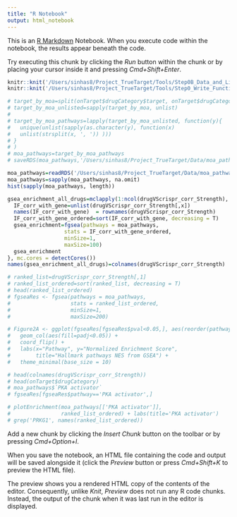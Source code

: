```yaml
---
title: "R Notebook"
output: html_notebook
---
```


This is an [R Markdown](http://rmarkdown.rstudio.com) Notebook. When you execute code within the notebook, the results appear beneath the code. 

Try executing this chunk by clicking the *Run* button within the chunk or by placing your cursor inside it and pressing *Cmd+Shift+Enter*. 
<!-- Identify Targets at pathway level -->
<!-- Load needed libraries, functions and data -->
```r
knitr::knit('/Users/sinhas8/Project_TrueTarget/Tools/Step0B_Data_and_Libraries.Rmd')
knitr::knit('/Users/sinhas8/Project_TrueTarget/Tools/Step0_Write_Functions.Rmd')
```
<!-- MOA pathway annotation -->
```r
# target_by_moa=split(onTarget$drugCategory$target, onTarget$drugCategory$moa)
# target_by_moa_unlisted=sapply(target_by_moa, unlist)
# 
# target_by_moa_pathways=lapply(target_by_moa_unlisted, function(y){
#   unique(unlist(sapply(as.character(y), function(x) 
#   unlist(strsplit(x, ', ')) )))
# }
# )
# moa_pathways=target_by_moa_pathways
# saveRDS(moa_pathways,'/Users/sinhas8/Project_TrueTarget/Data/moa_pathways.RDS' )
```

```r
moa_pathways=readRDS('/Users/sinhas8/Project_TrueTarget/Data/moa_pathways.RDS')
moa_pathways=sapply(moa_pathways, na.omit)
hist(sapply(moa_pathways, length))

```
```r
gsea_enrichment_all_drugs=mclapply(1:ncol(drugVScrispr_corr_Strength), function(x) {
  IF_corr_with_gene=unlist(drugVScrispr_corr_Strength[,x])
  names(IF_corr_with_gene)  = rownames(drugVScrispr_corr_Strength)
  IF_corr_with_gene_ordered=sort(IF_corr_with_gene, decreasing = T)
  gsea_enrichment=fgsea(pathways = moa_pathways,
                  stats = IF_corr_with_gene_ordered,
                  minSize=1,
                  maxSize=100)
  gsea_enrichment
}, mc.cores = detectCores())
names(gsea_enrichment_all_drugs)=colnames(drugVScrispr_corr_Strength)
```

<!-- Test example -->
```r
# ranked_list=drugVScrispr_corr_Strength[,1]
# ranked_list_ordered=sort(ranked_list, decreasing = T)
# head(ranked_list_ordered)
# fgseaRes <- fgsea(pathways = moa_pathways,
#                   stats = ranked_list_ordered,
#                   minSize=1,
#                   maxSize=200)
```
```r
# Figure2A <- ggplot(fgseaRes[fgseaRes$pval<0.05,], aes(reorder(pathway, NES), NES)) +
#   geom_col(aes(fill=padj<0.05)) +
#   coord_flip() +
#   labs(x="Pathway", y="Normalized Enrichment Score",
#        title="Hallmark pathways NES from GSEA") + 
#   theme_minimal(base_size = 10)
```
```r
# head(colnames(drugVScrispr_corr_Strength))
# head(onTarget$drugCategory)
# moa_pathways$`PKA activator`
# fgseaRes[fgseaRes$pathway=='PKA activator',]
```

```r
# plotEnrichment(moa_pathways[['PKA activator']],
#                ranked_list_ordered) + labs(title='PKA activator')
# grep('PRKG1', names(ranked_list_ordered))
```



Add a new chunk by clicking the *Insert Chunk* button on the toolbar or by pressing *Cmd+Option+I*.

When you save the notebook, an HTML file containing the code and output will be saved alongside it (click the *Preview* button or press *Cmd+Shift+K* to preview the HTML file). 

The preview shows you a rendered HTML copy of the contents of the editor. Consequently, unlike *Knit*, *Preview* does not run any R code chunks. Instead, the output of the chunk when it was last run in the editor is displayed.

